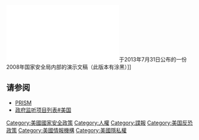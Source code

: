 {{expand|time=2013-08-01T04:56:43+00:00}}  
{{模板:Global surveillance}}
[[File:Xkspst08.pdf|thumb]]于2013年7月31日公布的一份2008年国家安全局内部的演示文稿（此版本有涂黑）]]

{{cn|'''XKeyscore'''是[[美国国家安全局|美国国家安全局]]所使用的秘密计算机系统，用于搜索和分析外国互联网数据。 该项目由澳洲的{{link-en|国防通讯处|Defence Signals Directorate}}和新西兰的{{link-en|政府通信安全局|Government Communications Security Bureau}}联合运作, 并于2013年7月被[[爱德华·斯诺登|爱德华·斯诺登]]揭露。}}

==请参阅==
{{Commonscat|XKeyscore}}
* [[PRISM_(监听项目)|PRISM]] 
* [[政府监听项目列表#美国|政府监听项目列表#美国]]

{{NSA surveillance}}
{{科学技术小作品}}
[[Category:美國國家安全政策|Category:美國國家安全政策]]
[[Category:人權|Category:人權]]
[[Category:諜報|Category:諜報]]
[[Category:美国反恐政策|Category:美国反恐政策]]
[[Category:美國情報機構|Category:美國情報機構]]
[[Category:美國隱私權|Category:美國隱私權]]